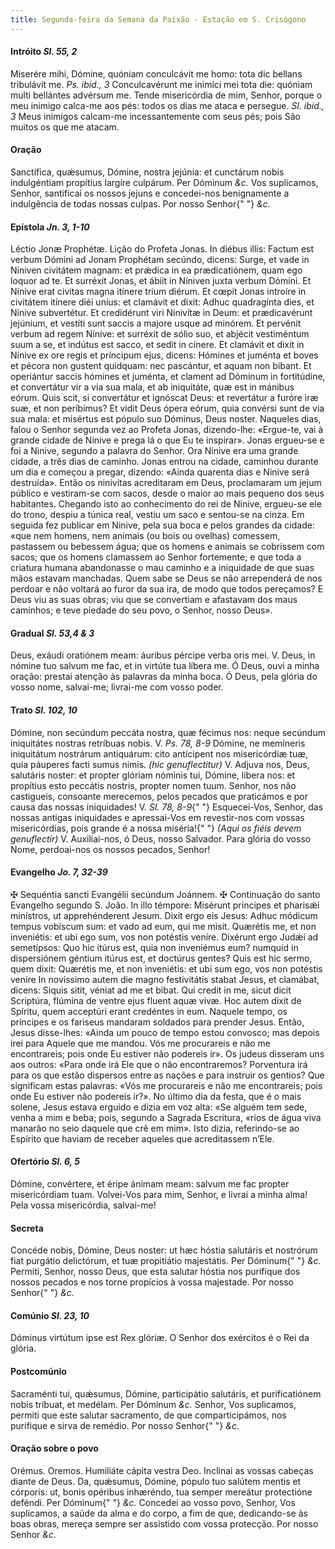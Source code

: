 ```yaml
---
title: Segunda-feira da Semana da Paixão - Estação em S. Crisógono
---
```


<h4 class="text-center">
  Intróito <em>Sl. 55, 2</em>
</h4>
<div class="grid grid-cols-2 gap-5">
  <span class="text-justify">
    Miserére mihi, Dómine, quóniam conculcávit me homo: tota dic bellans
    tribulávit me. <em>Ps. ibid., 3</em> Conculcavérunt me inimíci mei tota die:
    quóniam multi bellántes advérsum me.
  </span>
  <span class="text-justify">
    Tende misericórdia de mim, Senhor, porque o meu inimigo calca-me aos pés:
    todos os dias me ataca e persegue. <em>Sl. ibid., 3</em> Meus inimigos
    calcam-me incessantemente com seus pés; pois São muitos os que me atacam.
  </span>
</div>


#### Oração
<div class="grid grid-cols-2 gap-5">
  <span class="text-justify">
    Sanctífica, quǽsumus, Dómine, nostra jejúnia: et cunctárum nobis
    indulgéntiam propítius largíre culpárum. Per Dóminum <em>&c.</em>
  </span>
  <span class="text-justify">
    Vos suplicamos, Senhor, santificai os nossos jejuns e concedei-nos
    benignamente a indulgência de todas nossas culpas. Por nosso Senhor{" "}
    <em>&c.</em>
  </span>
</div>

<h4 class="text-center">
  Epístola <em>Jn. 3, 1-10</em>
</h4>
<div class="grid grid-cols-2 gap-5">
  <span class="text-justify">Léctio Jonæ Prophétæ.</span>
  <span class="text-justify">Lição do Profeta Jonas.</span>
  <span class="text-justify">
    In diébus illis: Factum est verbum Dómini ad Jonam Prophétam secúndo,
    dicens: Surge, et vade in Níniven civitátem magnam: et prǽdica in ea
    prædicatiónem, quam ego loquor ad te. Et surréxit Jonas, et ábiit in Níniven
    juxta verbum Dómini. Et Nínive erat civitas magna itínere trium diérum. Et
    cœpit Jonas introíre in civitátem itínere diéi uníus: et clamávit et dixit:
    Adhuc quadragínta dies, et Nínive subvertétur. Et credidérunt viri Ninivítæ
    in Deum: et prædicavérunt jejúnium, et vestíti sunt saccis a majore usque ad
    minórem. Et pervénit verbum ad regem Nínive: et surréxit de sólio suo, et
    abjécit vestiméntum suum a se, et indútus est sacco, et sedit in cínere. Et
    clamávit et dixit in Nínive ex ore regis et príncipum ejus, dicens: Hómines
    et juménta et boves et pécora non gustent quidquam: nec pascántur, et aquam
    non bibant. Et operiántur saccis hómines et juménta, et clament ad Dóminum
    in fortitúdine, et convertátur vir a via sua mala, et ab iniquitáte, quæ est
    in mánibus eórum. Quis scit, si convertátur et ignóscat Deus: et revertátur
    a furóre iræ suæ, et non períbimus? Et vidit Deus ópera eórum, quia convérsi
    sunt de via sua mala: et misértus est pópulo suo Dóminus, Deus noster.
  </span>
  <span class="text-justify">
    Naqueles dias, falou o Senhor segunda vez ao Profeta Jonas, dizendo-lhe:
    «Ergue-te, vai à grande cidade de Ninive e prega lá o que Eu te inspirar».
    Jonas ergueu-se e foi a Ninive, segundo a palavra do Senhor. Ora Ninive era
    uma grande cidade, a três dias de caminho. Jonas entrou na cidade, caminhou
    durante um dia e começou a pregar, dizendo: «Ainda quarenta dias e Ninive
    será destruída». Então os ninivitas acreditaram em Deus, proclamaram um
    jejum público e vestiram-se com sacos, desde o maior ao mais pequeno dos
    seus habitantes. Chegando isto ao conhecimento do rei de Ninive, ergueu-se
    ele do trono, despiu a túnica real, vestiu um saco e sentou-se na cinza. Em
    seguida fez publicar em Ninive, pela sua boca e pelos grandes da cidade:
    «que nem homens, nem animais (ou bois ou ovelhas) comessem, pastassem ou
    bebessem água; que os homens e animais se cobrissem com sacos; que os homens
    clamassem ao Senhor fortemente; e que toda a criatura humana abandonasse o
    mau caminho e a iniquidade de que suas mãos estavam manchadas. Quem sabe se
    Deus se não arrependerá de nos perdoar e não voltará ao furor da sua ira, de
    modo que todos pereçamos? E Deus viu as suas obras; viu que se convertiam e
    afastavam dos maus caminhos; e teve piedade do seu povo, o Senhor, nosso
    Deus».
  </span>
</div>

<h4 class="text-center">
  Gradual <em>Sl. 53,4 & 3</em>
</h4>
<div class="grid grid-cols-2 gap-5">
  <span class="text-justify">
    Deus, exáudi oratiónem meam: áuribus pércipe verba oris mei. V. Deus, in
    nómine tuo salvum me fac, et in virtúte tua líbera me.
  </span>
  <span class="text-justify">
    Ó Deus, ouvi a minha oração: prestai atenção às palavras da minha boca. Ó
    Deus, pela glória do vosso nome, salvai-me; livrai-me com vosso poder.
  </span>
</div>

<h4 class="text-center">
  Trato <em>Sl. 102, 10</em>
</h4>
<div class="grid grid-cols-2 gap-5">
  <span class="text-justify">
    Dómine, non secúndum peccáta nostra, quæ fécimus nos: neque secúndum
    iniquitátes nostras retríbuas nobis. V. <em>Ps. 78, 8-9</em> Dómine, ne
    memíneris iniquitátum nostrárum antiquárum: cito antícipent nos misericórdiæ
    tuæ, quia páuperes facti sumus nimis. <em>(hic genuflectitur)</em> V. Adjuva
    nos, Deus, salutáris noster: et propter glóriam nóminis tui, Dómine, líbera
    nos: et propítius esto peccátis nostris, propter nomen tuum.
  </span>
  <span class="text-justify">
    Senhor, nos não castigueis, consoante merecemos, pelos pecados que
    praticámos e por causa das nossas iniquidades! V. <em>Sl. 78, 8-9</em>{" "}
    Esquecei-Vos, Senhor, das nossas antigas iniquidades e apressai-Vos em
    revestir-nos com vossas misericórdias, pois grande é a nossa miséria!{" "}
    <em>(Aqui os fiéis devem genuflectir)</em> V. Auxiliai-nos, ó Deus, nosso
    Salvador. Para glória do vosso Nome, perdoai-nos os nossos pecados, Senhor!
  </span>
</div>

<h4 class="text-center">
  Evangelho <em>Jo. 7, 32-39</em>
</h4>
<div class="grid grid-cols-2 gap-5">
  <span class="text-justify">
    <span class="text-red-500">&#10016;</span> Sequéntia sancti Evangélii
    secúndum Joánnem.
  </span>
  <span class="text-justify">
    <span class="text-red-500">&#10016;</span> Continuação do santo Evangelho
    segundo S. João.
  </span>
  <span class="text-justify">
    In illo témpore: Misérunt príncipes et pharisǽi minístros, ut apprehénderent
    Jesum. Dixit ergo eis Jesus: Adhuc módicum tempus vobíscum sum: et vado ad
    eum, qui me misit. Quærétis me, et non inveniétis: et ubi ego sum, vos non
    potéstis veníre. Dixérunt ergo Judǽi ad semetípsos: Quo hic itúrus est, quia
    non inveniémus eum? numquid in dispersiónem géntium itúrus est, et doctúrus
    gentes? Quis est hic sermo, quem dixit: Quærétis me, et non inveniétis: et
    ubi sum ego, vos non potéstis veníre In novíssimo autem die magno
    festivitátis stabat Jesus, et clamábat, dicens: Siquis sitit, véniat ad me
    et bibat. Qui credit in me, sicut dicit Scriptúra, flúmina de ventre ejus
    fluent aquæ vivæ. Hoc autem dixit de Spíritu, quem acceptúri erant credéntes
    in eum.
  </span>
  <span class="text-justify">
    Naquele tempo, os príncipes e os fariseus mandaram soldados para prender
    Jesus. Então, Jesus disse-lhes: «Ainda um pouco de tempo estou convosco; mas
    depois irei para Aquele que me mandou. Vós me procurareis e não me
    encontrareis; pois onde Eu estiver não podereis ir». Os judeus disseram uns
    aos outros: «Para onde irá Ele que o não encontraremos? Porventura irá para
    os que estão dispersos entre as nações e para instruir os gentios? Que
    significam estas palavras: «Vós me procurareis e não me encontrareis; pois
    onde Eu estiver não podereis ir?». No último dia da festa, que é o mais
    solene, Jesus estava erguido e dizia em voz alta: «Se alguém tem sede, venha
    a mim e beba; pois, segundo a Sagrada Escritura, «rios de água viva manarão
    no seio daquele que crê em mim». Isto dizia, referindo-se ao Espírito que
    haviam de receber aqueles que acreditassem n’Ele.
  </span>
</div>

<h4 class="text-center">
  Ofertório <em>Sl. 6, 5</em>
</h4>
<div class="grid grid-cols-2 gap-5">
  <span class="text-justify">
    Dómine, convértere, et éripe ánimam meam: salvum me fac propter
    misericórdiam tuam.
  </span>
  <span class="text-justify">
    Volvei-Vos para mim, Senhor, e livrai a minha alma! Pela vossa misericórdia,
    salvai-me!
  </span>
</div>


#### Secreta
<div class="grid grid-cols-2 gap-5">
  <span class="text-justify">
    Concéde nobis, Dómine, Deus noster: ut hæc hóstia salutáris et nostrórum
    fiat purgátio delictórum, et tuæ propitiátio majestátis. Per Dóminum{" "}
    <em>&c.</em>
  </span>
  <span class="text-justify">
    Permiti, Senhor, nosso Deus, que esta salutar hóstia nos purifique dos
    nossos pecados e nos torne propícios à vossa majestade. Por nosso Senhor{" "}
    <em>&c.</em>
  </span>
</div>

<h4 class="text-center">
  Comúnio <em>Sl. 23, 10</em>
</h4>
<div class="grid grid-cols-2 gap-5">
  <span class="text-justify">Dóminus virtútum ipse est Rex glóriæ.</span>
  <span class="text-justify">O Senhor dos exércitos é o Rei da glória.</span>
</div>


#### Postcomúnio
<div class="grid grid-cols-2 gap-5">
  <span class="text-justify">
    Sacraménti tui, quǽsumus, Dómine, participátio salutáris, et purificatiónem
    nobis tríbuat, et medélam. Per Dóminum <em>&c.</em>
  </span>
  <span class="text-justify">
    Senhor, Vos suplicamos, permiti que este salutar sacramento, de que
    comparticipámos, nos purifique e sirva de remédio. Por nosso Senhor{" "}
    <em>&c.</em>
  </span>
</div>


#### Oração sobre o povo
<div class="grid grid-cols-2 gap-5">
  <span class="text-red-500 text-center">Orémus.</span>
  <span class="text-red-500 text-center">Oremos.</span>
  <span class="text-justify">Humiliáte cápita vestra Deo.</span>
  <span class="text-justify">Inclinai as vossas cabeças diante de Deus.</span>
  <span class="text-justify">
    Da, quǽsumus, Dómine, pópulo tuo salútem mentis et córporis: ut, bonis
    opéribus inhæréndo, tua semper mereátur protectióne deféndi. Per Dóminum{" "}
    <em>&c.</em>
  </span>
  <span class="text-justify">
    Concedei ao vosso povo, Senhor, Vos suplicamos, a saúde da alma e do corpo,
    a fim de que, dedicando-se às boas obras, mereça sempre ser assistido com
    vossa protecção. Por nosso Senhor <em>&c.</em>
  </span>
</div>
